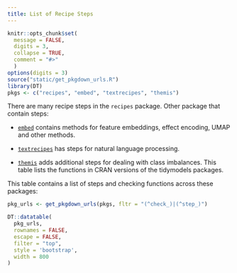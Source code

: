 ```yaml
---
title: List of Recipe Steps
---
```


```r
knitr::opts_chunk$set(
  message = FALSE,
  digits = 3,
  collapse = TRUE,
  comment = "#>"
  )
options(digits = 3)
source("static/get_pkgdown_urls.R")
library(DT)
pkgs <- c("recipes", "embed", "textrecipes", "themis")
```

There are many recipe steps in the `recipes` package. Other package that contain steps:

 * [`embed`](https://github.com/tidymodels/embed) contains methods for feature embeddings, effect encoding, UMAP and other methods. 

 * [`textrecipes`](https://github.com/tidymodels/textrecipes) has steps for natural language processing. 
 
 * [`themis`](https://github.com/tidymodels/themis) adds additional steps for dealing with class imbalances. 
 This table lists the functions in CRAN versions of the tidymodels packages. 

This table contains a list of steps and checking functions across these packages: 

```r
pkg_urls <- get_pkgdown_urls(pkgs, fltr = "(^check_)|(^step_)")
```

```r
DT::datatable(
  pkg_urls,
  rownames = FALSE,
  escape = FALSE,
  filter = "top",
  style = 'bootstrap',
  width = 800
)
```
